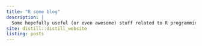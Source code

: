 ```yaml
---
title: "R some blog"
description: |
  Some hopefully useful (or even awesome) stuff related to R programming.
site: distill::distill_website
listing: posts
---
```

